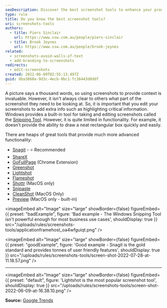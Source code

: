 ```yaml
---
seoDescription: Discover the best screenshot tools to enhance your productivity and communication!
type: rule
title: Do you know the best screenshot tools?
uri: screenshots-tools
authors:
  - title: Piers Sinclair
    url: https://www.ssw.com.au/people/piers-sinclair
  - title: Brook Jeynes
    url: https://www.ssw.com.au/people/brook-jeynes
related:
  - screenshots-avoid-walls-of-text
  - add-branding-to-screenshots
redirects:
  - edit-screenshots
created: 2022-06-09T02:55:13.497Z
guid: dba3860a-9d3c-4ecb-9bc1-fc36443d0ddf
---
```


A picture says a thousand words, so using screenshots to provide context is invaluable. However, it isn't always clear to others what part of the screenshot they need to be looking at. So, it is important that you edit your screenshots to add extra info such as highlighting critical information.
Windows provides a built-in tool for taking and editing screenshots called the [Snipping Tool](https://support.microsoft.com/en-AU/windows/use-snipping-tool-to-capture-screenshots-00246869-1843-655f-f220-97299b865f6b). However, it is quite limited in functionality. For example, it doesn't provide the ability to draw a neat rectangular box quickly and easily.

There are heaps of great tools that provide much more advanced functionality:

* [Snagit](https://www.techsmith.com/screen-capture.html) - ⭐ Recommended
* [ShareX](https://getsharex.com)
* [GoFullPage](https://chrome.google.com/webstore/detail/gofullpage-full-page-scre/fdpohaocaechififmbbbbbknoalclacl) (Chrome Extension)
* [Greenshot](https://getgreenshot.org)
* [Lightshot](https://app.prntscr.com/en/index.html)
* [Flameshot](https://flameshot.org)
* [Shottr](https://shottr.cc) (MacOS only)
* [Snipaste](https://www.snipaste.com/)
* [CleanShot](https://cleanshot.com) (MacOS Only)
* [Preview](https://support.apple.com/en-au/guide/preview/welcome/mac) (MacOS only - built-in)

<imageEmbed
  alt="Image"
  size="large"
  showBorder={false}
  figureEmbed={{
    preset: "badExample",
    figure: 'Bad example - The Windows Snipping Tool isn\'t powerful enough for most business use cases',
    shouldDisplay: true
  }}
  src="/uploads/rules/screenshots-tools/applicationframehost_oa4wfguiqt.png"
/>

<imageEmbed
  alt="Image"
  size="large"
  showBorder={false}
  figureEmbed={{
    preset: "goodExample",
    figure: 'Good example - Snagit is the gold standard and provides tonnes of user friendly features',
    shouldDisplay: true
  }}
  src="/uploads/rules/screenshots-tools/screen-shot-2022-07-28-at-11.18.57.png"
/>

---


<imageEmbed
  alt="Image"
  size="large"
  showBorder={false}
  figureEmbed={{
    preset: "default",
    figure: 'Lightshot is the most popular screenshot tool',
    shouldDisplay: true
  }}
  src="/uploads/rules/screenshots-tools/screen-shot-2022-06-09-at-16.38.10.png"
/>

**Source:** [Google Trends](https://trends.google.com.au/trends/explore?q=screenshot%20snagit,screenshot%20lightshot,screenshot%20sharex,screenshot%20greenshot,screenshot%20fullshot)